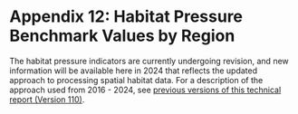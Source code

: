 # Appendix 12: Habitat Pressure Benchmark Values by Region {#appendix-12 .unnumbered}

The habitat pressure indicators are currently undergoing revision, and new information will be available here in 2024 that reflects the updated approach to processing spatial habitat data. For a description of the approach used from 2016 - 2024, see [previous versions of this technical report (Version 110)](https://salmonwatersheds.ca/document/lib_475/).
